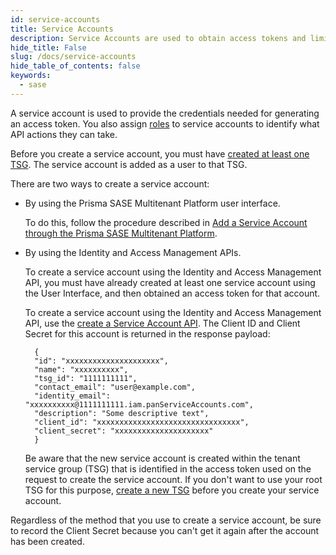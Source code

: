 ```yaml
---
id: service-accounts
title: Service Accounts
description: Service Accounts are used to obtain access tokens and limit access to SASE APIs.
hide_title: False
slug: /docs/service-accounts
hide_table_of_contents: false
keywords:
  - sase
---
```


A service account is used to provide the credentials needed for generating an access token. 
You also assign [roles](/sase/docs/roles) to service accounts to identify what API actions
they can take.

Before you create a service account, you must have 
[created at least one TSG](/sase/docs/tenant-service-groups). The service
account is added as a user to that TSG.

There are two ways to create a service account: 

* By using the Prisma SASE Multitenant Platform user interface.

  To do this, follow the procedure described in 
  [Add a Service Account through the Prisma SASE Multitenant
  Platform](https://docs.paloaltonetworks.com/sase/prisma-sase-multitenant-platform/manage-identity-and-access/add-service-accounts).

* By using the Identity and Access Management APIs.

    To create a service account using the Identity and Access Management API, you must have already
    created at least one service account using the User Interface, and then obtained an access token for
    that account.

    To create a service account using the Identity and Access Management API, use the 
    [create a Service Account
    API](/sase/api/iam/serviceaccounts#operation/createservice_account). 
    The Client ID and Client Secret for this account is returned in the response payload:

        {
        "id": "xxxxxxxxxxxxxxxxxxxxx",
        "name": "xxxxxxxxxx",
        "tsg_id": "1111111111",
        "contact_email": "user@example.com",
        "identity_email": "xxxxxxxxxx@1111111111.iam.panServiceAccounts.com",
        "description": "Some descriptive text",
        "client_id": "xxxxxxxxxxxxxxxxxxxxxxxxxxxxxxxx",
        "client_secret": "xxxxxxxxxxxxxxxxxxxxx"
        }

    Be aware that the new service account is created within the tenant service group (TSG)
    that is identified in the access token used on the request to create the service
    account. If you don't want to use your root TSG for this purpose, 
    [create a new TSG](/sase/api/tenancy/tenantservicegroup#operation/post-tenancy-v1-tenant_service_groups) 
    before you create your service account.

Regardless of the method that you use to create a service account, be sure to record the 
Client Secret because you can't get it again after the account has been created.

